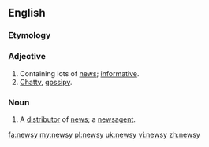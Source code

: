 ==English==

===Etymology===
{{suffix|news|y}}

===Adjective===
{{en-adj|newsier|newsiest}}
# Containing lots of [[news]]; [[informative]].
# [[chatty|Chatty]], [[gossipy]].

===Noun===
{{en-noun|newsies}}
# {{informal}} A [[distributor]] of [[news]]; a [[newsagent]].

[[fa:newsy]]
[[my:newsy]]
[[pl:newsy]]
[[uk:newsy]]
[[vi:newsy]]
[[zh:newsy]]